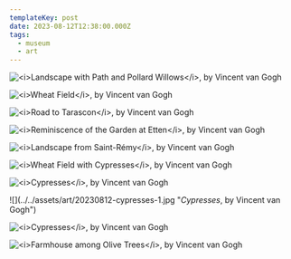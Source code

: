 ```yaml
---
templateKey: post
date: 2023-08-12T12:38:00.000Z
tags:
  - museum
  - art
---
```

![](../../assets/art/20230812-landscape-with-path-and-pollard-willows.jpg "<i>Landscape with Path and Pollard Willows</i>, by Vincent van Gogh")

![](../../assets/art/20230812-wheat-field.jpg "<i>Wheat Field</i>, by Vincent van Gogh")

![](../../assets/art/20230812-the-road-to-tarascon.jpg "<i>Road to Tarascon</i>, by Vincent van Gogh")

![](../../assets/art/20230812-reminiscence-of-the-garden-at-etten.jpg "<i>Reminiscence of the Garden at Etten</i>, by Vincent van Gogh")

![](../../assets/art/20230812-landscape-from-saint-rémy.jpg "<i>Landscape from Saint-Rémy</i>, by Vincent van Gogh")

![](../../assets/art/20230812-wheat-field-with-cypresses.jpg "<i>Wheat Field with Cypresses</i>, by Vincent van Gogh")

![](../../assets/art/20230812-cypresses-3.jpg "<i>Cypresses</i>, by Vincent van Gogh")

<div className="grid md:grid-cols-2 gap-4 [&_figure]:my-0">
  ![](../../assets/art/20230812-cypresses-1.jpg "<i>Cypresses</i>, by Vincent van Gogh")

  ![](../../assets/art/20230812-cypresses-2.jpg "<i>Cypresses</i>, by Vincent van Gogh")
</div>

![](../../assets/art/20230812-farmhouse-among-olive-trees.jpg "<i>Farmhouse among Olive Trees</i>, by Vincent van Gogh")

